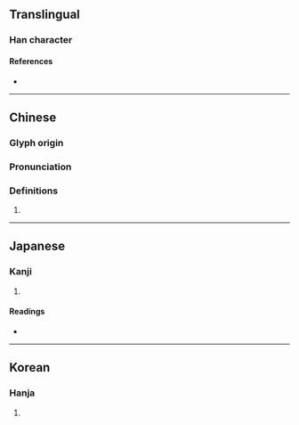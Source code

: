 {{character info/new}}
==Translingual==

===Han character===
{{Han char|rn=20|rad=勹|as=10|sn=12|four=27620|canj=PTOR|ids=⿹勹荅}}

====References====
* {{Han ref|kx=0152.010|dkj=02552|dj=0341.240|hdz=10260.120|uh=5312|ud=21266|bh=D862|bd=55394}}

----

==Chinese==
{{zh-forms}}

===Glyph origin===
{{Han etym}}

===Pronunciation===
{{zh-pron
|m=dá
|c=daap3
|mc=y
|oc=y
|cat=
}}

===Definitions===
{{zh-hanzi}}

# {{rfdef|zh}}

----

==Japanese==

===Kanji===
{{ja-kanji|grade=|rs=勹10}}

# {{rfdef|ja|sort=勹10}}

====Readings====
* {{ja-readings|on=とう|kun=}}

----

==Korean==

===Hanja===
{{ko-hanja|hangeul=답|rv=dap|mr=tap}}

# {{rfdef|ko|sort=勹10}}